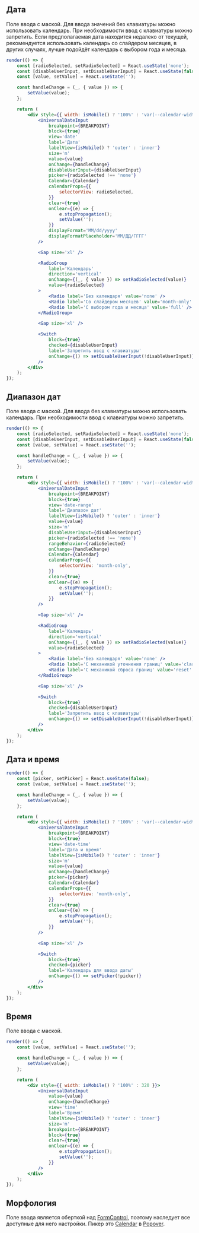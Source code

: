 ## Дата

Поле ввода с маской. Для ввода значений без клавиатуры можно использовать календарь.
При необходимости ввод с клавиатуры можно запретить.
Если предполагаемая дата находится недалеко от текущей, рекомендуется использовать календарь со слайдером месяцев,
в других случаях, лучше подойдёт календарь с выбором года и месяца.

```jsx live mobileHeight={720}
render(() => {
    const [radioSelected, setRadioSelected] = React.useState('none');
    const [disableUserInput, setDisableUserInput] = React.useState(false);
    const [value, setValue] = React.useState('');

    const handleChange = (_, { value }) => {
        setValue(value);
    };

    return (
        <div style={{ width: isMobile() ? '100%' : 'var(--calendar-width)' }}>
            <UniversalDateInput
                breakpoint={BREAKPOINT}
                block={true}
                view='date'
                label='Дата'
                labelView={isMobile() ? 'outer' : 'inner'}
                size='m'
                value={value}
                onChange={handleChange}
                disableUserInput={disableUserInput}
                picker={radioSelected !== 'none'}
                Calendar={Calendar}
                calendarProps={{
                    selectorView: radioSelected,
                }}
                clear={true}
                onClear={(e) => {
                    e.stopPropagation();
                    setValue('');
                }}
                displayFormat='MM/dd/yyyy'
                displayFormatPlaceholder='ММ/ДД/ГГГГ'
            />

            <Gap size='xl' />

            <RadioGroup
                label='Календарь'
                direction='vertical'
                onChange={(_, { value }) => setRadioSelected(value)}
                value={radioSelected}
            >
                <Radio label='Без календаря' value='none' />
                <Radio label='Со слайдером месяцев' value='month-only' />
                <Radio label='С выбором года и месяца' value='full' />
            </RadioGroup>

            <Gap size='xl' />

            <Switch
                block={true}
                checked={disableUserInput}
                label='Запретить ввод с клавиатуры'
                onChange={() => setDisableUserInput(!disableUserInput)}
            />
        </div>
    );
});
```

## Диапазон дат

Поле ввода с маской. Для ввода без клавиатуры можно использовать календарь. При необходимости ввод с клавиатуры можно запретить.

```jsx live mobileHeight={720}
render(() => {
    const [radioSelected, setRadioSelected] = React.useState('none');
    const [disableUserInput, setDisableUserInput] = React.useState(false);
    const [value, setValue] = React.useState('');

    const handleChange = (_, { value }) => {
        setValue(value);
    };

    return (
        <div style={{ width: isMobile() ? '100%' : 'var(--calendar-width)' }}>
            <UniversalDateInput
                breakpoint={BREAKPOINT}
                block={true}
                view='date-range'
                label='Диапазон дат'
                labelView={isMobile() ? 'outer' : 'inner'}
                value={value}
                size='m'
                disableUserInput={disableUserInput}
                picker={radioSelected !== 'none'}
                rangeBehavior={radioSelected}
                onChange={handleChange}
                Calendar={Calendar}
                calendarProps={{
                    selectorView: 'month-only',
                }}
                clear={true}
                onClear={(e) => {
                    e.stopPropagation();
                    setValue('');
                }}
            />

            <Gap size='xl' />

            <RadioGroup
                label='Календарь'
                direction='vertical'
                onChange={(_, { value }) => setRadioSelected(value)}
                value={radioSelected}
            >
                <Radio label='Без календаря' value='none' />
                <Radio label='С механикой уточнения границ' value='clarification' />
                <Radio label='С механикой сброса границ' value='reset' />
            </RadioGroup>

            <Gap size='xl' />

            <Switch
                block={true}
                checked={disableUserInput}
                label='Запретить ввод с клавиатуры'
                onChange={() => setDisableUserInput(!disableUserInput)}
            />
        </div>
    );
});
```

## Дата и время

```jsx live mobileHeight={720}
render(() => {
    const [picker, setPicker] = React.useState(false);
    const [value, setValue] = React.useState('');

    const handleChange = (_, { value }) => {
        setValue(value);
    };

    return (
        <div style={{ width: isMobile() ? '100%' : 'var(--calendar-width)' }}>
            <UniversalDateInput
                breakpoint={BREAKPOINT}
                block={true}
                view='date-time'
                label='Дата и время'
                labelView={isMobile() ? 'outer' : 'inner'}
                size='m'
                value={value}
                onChange={handleChange}
                picker={picker}
                Calendar={Calendar}
                calendarProps={{
                    selectorView: 'month-only',
                }}
                clear={true}
                onClear={(e) => {
                    e.stopPropagation();
                    setValue('');
                }}
            />

            <Gap size='xl' />

            <Switch
                block={true}
                checked={picker}
                label='Календарь для ввода даты'
                onChange={() => setPicker(!picker)}
            />
        </div>
    );
});
```

## Время

Поле ввода с маской.

```jsx live
render(() => {
    const [value, setValue] = React.useState('');

    const handleChange = (_, { value }) => {
        setValue(value);
    };

    return (
        <div style={{ width: isMobile() ? '100%' : 320 }}>
            <UniversalDateInput
                value={value}
                onChange={handleChange}
                view='time'
                label='Время'
                labelView={isMobile() ? 'outer' : 'inner'}
                size='m'
                breakpoint={BREAKPOINT}
                block={true}
                clear={true}
                onClear={(e) => {
                    e.stopPropagation();
                    setValue('');
                }}
            />
        </div>
    );
});
```

## Морфология

Поле ввода является оберткой над [FormControl](?path=/docs/formcontrol--docs),
поэтому наследует все доступные для него настройки. Пикер это
[Calendar](?path=/docs/calendar--docs)
в [Popover](?path=/docs/popover--docs).
